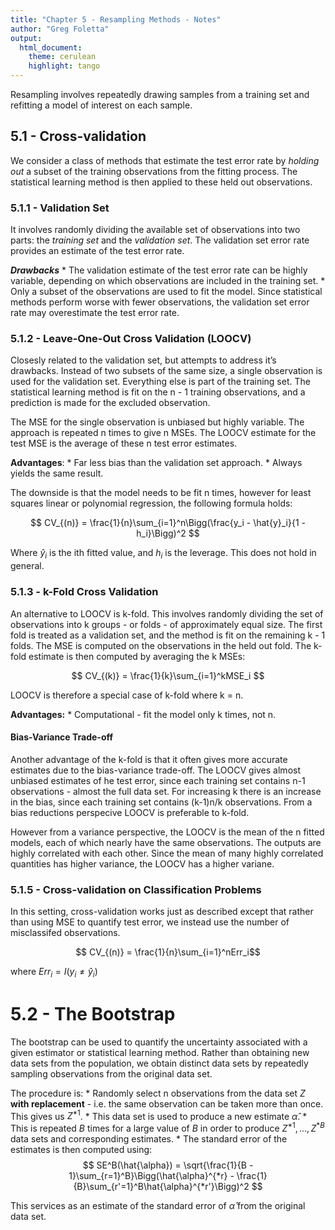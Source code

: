 ```yaml
---
title: "Chapter 5 - Resampling Methods - Notes"
author: "Greg Foletta"
output:
  html_document:
    theme: cerulean
    highlight: tango
---
```



Resampling involves repeatedly drawing samples from a training set and refitting a model of interest on each sample.

## 5.1 - Cross-validation

We consider a class of methods that estimate the test error rate by *holding out* a subset of the training observations from the fitting process. The statistical learning method is then applied to these held out observations.

### 5.1.1 - Validation Set

It involves randomly dividing the available set of observations into two parts: the *training set* and the *validation set*. The validation set error rate provides an estimate of the test error rate.

***Drawbacks***
* The validation estimate of the test error rate can be highly variable, depending on which observations are included in the training set.
* Only a subset of the observations are used to fit the model. Since statistical methods perform worse with fewer observations, the validation set error rate may overestimate the test error rate.

### 5.1.2 - Leave-One-Out Cross Validation (LOOCV)

Closesly related to the validation set, but attempts to address it's drawbacks. Instead of two subsets of the same size, a single observation is used for the validation set. Everything else is part of the training set. The statistical learning method is fit on the n - 1 training observations, and a prediction is made for the excluded observation.

The MSE for the single observation is unbiased but highly variable. The approach is repeated n times to give n MSEs. The LOOCV estimate for the test MSE is the average of these n test error estimates.

**Advantages**:
* Far less bias than the validation set approach.
* Always yields the same result.

The downside is that the model needs to be fit n times, however for least squares linear or polynomial regression, the following formula holds:

$$ CV_{(n)} = \frac{1}{n}\sum_{i=1}^n\Bigg(\frac{y_i - \hat{y}_i}{1 - h_i}\Bigg)^2 $$

Where $\hat{y}_i$ is the ith fitted value, and $h_i$ is the leverage. This does not hold in general.

### 5.1.3 - k-Fold Cross Validation

An alternative to LOOCV is k-fold. This involves randomly dividing the set of observations into k groups - or folds - of approximately equal size. The first fold is treated as a validation set, and the method is fit on the remaining k - 1 folds. The MSE is computed on the observations in the held out fold. The k-fold estimate is then computed by averaging the k MSEs:

$$ CV_{(k)} = \frac{1}{k}\sum_{i=1}^kMSE_i $$

LOOCV is therefore a special case of k-fold where k = n.

**Advantages:**
* Computational - fit the model only k times, not n.

#### Bias-Variance Trade-off

Another advantage of the k-fold is that it often gives more accurate estimates due to the bias-variance trade-off. The LOOCV gives almost unbiased estimates of he test error, since each training set contains n-1 observations - almost the full data set. For increasing k there is an increase in the bias, since each training set contains (k-1)n/k observations. From a bias reductions perspecive LOOCV is preferable to k-fold.

However from a variance perspective, the LOOCV is the mean of the n fitted models, each of which nearly have the same observations. The outputs are highly correlated with each other. Since the mean of many highly correlated quantities has higher variance, the LOOCV has a higher variane.

### 5.1.5 - Cross-validation on Classification Problems

In this setting, cross-validation works just as described except that rather than using MSE to quantify test error, we instead use the number of misclassifed observations.

$$ CV_{(n)} = \frac{1}{n}\sum_{i=1}^nErr_i$$

where $Err_i = I(y_i \neq \hat{y}_i)$

# 5.2 - The Bootstrap

The bootstrap can be used to quantify the uncertainty associated with a given estimator or statistical learning method. Rather than obtaining new data sets from the population, we obtain distinct data sets by repeatedly sampling observations from the original data set.

The procedure is:
* Randomly select n observations from the data set $Z$ **with replacement** - i.e. the same observation can be taken more than once. This gives us $Z^{*1}$.
* This data set is used to produce a new estimate $\hat{\alpha}$.
* This is repeated $B$ times for a large value of $B$ in order to produce $Z^{*1},\ldots,Z^{*B}$ data sets and corresponding estimates.
* The standard error of the estimates is then computed using:
  $$ SE^B(\hat{\alpha}) = \sqrt{\frac{1}{B - 1}\sum_{r=1}^B}\Bigg(\hat{\alpha}^{*r} - \frac{1}{B}\sum_{r'=1}^B\hat{\alpha}^{*r'}\Bigg)^2 $$

This services as an estimate of the standard error of $\hat{\alpha}$ from the original data set.
